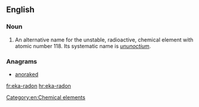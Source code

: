 ==English==

===Noun===
{{en-noun|head=[[eka]]-[[radon]]|-}}

#  An alternative name for the unstable, radioactive, chemical element with atomic number 118. Its systematic name is ''[[ununoctium]]''.

===Anagrams===
* [[anoraked#English|anoraked]]

[[Category:en:Chemical elements]]

[[fr:eka-radon]]
[[hr:eka-radon]]